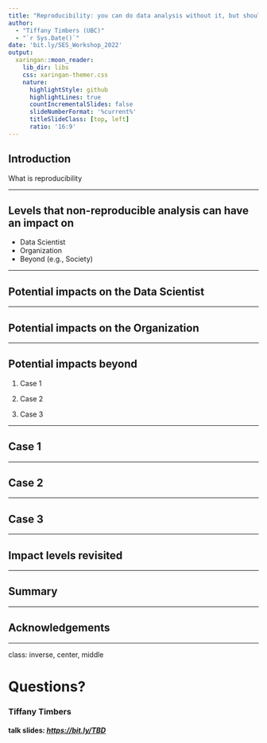```yaml
---
title: "Reproducibility: you can do data analysis without it, but should you?"  
author: 
  - "Tiffany Timbers (UBC)"
  - "`r Sys.Date()`"
date: 'bit.ly/SES_Workshop_2022'
output:
  xaringan::moon_reader:
    lib_dir: libs
    css: xaringan-themer.css
    nature:
      highlightStyle: github
      highlightLines: true
      countIncrementalSlides: false
      slideNumberFormat: '%current%'
      titleSlideClass: [top, left]
      ratio: '16:9'
---
```


## Introduction

What is reproducibility

---

## Levels that non-reproducible analysis can have an impact on 

- Data Scientist
- Organization
- Beyond (e.g., Society)

---

## Potential impacts on the Data Scientist


---

## Potential impacts on the Organization

---

## Potential impacts beyond

1. Case 1

2. Case 2

3. Case 3

---

## Case 1

---

## Case 2


---

## Case 3


---

## Impact levels revisited


---

## Summary


---

## Acknowledgements


---


class: inverse, center, middle

# Questions?



### Tiffany Timbers

#### talk slides: *[https://bit.ly/TBD](https://bit.ly/TBD)*

